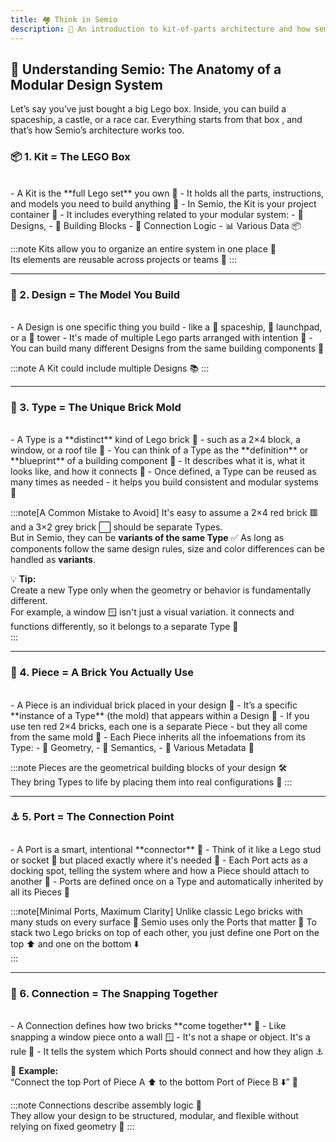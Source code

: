 ```yaml
---
title: 🏘️ Think in Semio
description: 📖 An introduction to kit-of-parts architecture and how semio relates to it 🔀
---
```



## 🧩 Understanding Semio: The Anatomy of a Modular Design System
Let’s say you’ve just bought a big Lego box. Inside, you can build a spaceship, a castle, or a race car. Everything starts from that box 
, and that’s how Semio’s architecture works too.

### 📦 1. Kit = The LEGO Box
<br />
- A Kit is the **full Lego set** you own 🧰  
-  It holds all the parts, instructions, and models you need to build anything 🧱  
- In Semio, the Kit is your project container 📁  
    - It includes everything related to your modular system:  
        - 📁 Designs,
        - 🧱 Building Blocks
        - 🔗 Connection Logic 
        - 📊 Various Data 📦

:::note
Kits allow you to organize an entire system in one place 🧩  
Its elements are reusable across projects or teams 🔄
:::

---

### 🧾 2. Design = The Model You Build
<br />
- A Design is one specific thing you build  
    - like a 🚀 spaceship, 🧱 launchpad, or a 🏰 tower   
- It's made of multiple Lego parts arranged with intention 🎯  
- You can build many different Designs from the same building components 🧰  


:::note
A Kit could include multiple Designs 📚
:::

---

### 🧱 3. Type = The Unique Brick Mold
<br />
- A Type is a **distinct** kind of Lego brick 🧊  
    - such as a 2×4 block, a window, or a roof tile 🧱  
- You can think of a Type as the **definition** or **blueprint** of a building component 📐  
    - It describes what it is, what it looks like, and how it connects 🔧  
- Once defined, a Type can be reused as many times as needed  
    - it helps you build consistent and modular systems 🧩

:::note[A Common Mistake to Avoid]
It's easy to assume a 2×4 red brick 🟥 and a 3×2 grey brick ⬜ should be separate Types.  
But in Semio, they can be **variants of the same Type** ✅ As long as components follow the same design rules, size and color differences can be handled as **variants**.

💡 **Tip:**  
Create a new Type only when the geometry or behavior is fundamentally different.  
For example, a window 🪟 isn't just a visual variation. it connects and functions differently, so it belongs to a separate Type 🧠  
:::



---

### 🔁 4. Piece = A Brick You Actually Use
<br />
- A Piece is an individual brick placed in your design 🧩  
    - It’s a specific **instance of a Type** (the mold) that appears within a Design 🧱  
- If you use ten red 2×4 bricks, each one is a separate Piece  
    - but they all come from the same mold 🧰  
- Each Piece inherits all the infoemations from its Type:  
    - 🧬 Geometry, 
    - 🧠 Semantics,
    - 📄 Various Metadata 🔗

:::note
Pieces are the geometrical building blocks of your design 🛠️  
They bring Types to life by placing them into real configurations 🧩
:::

---

### ⚓ 5. Port = The Connection Point
<br />
- A Port is a smart, intentional **connector** 🧲  
    - Think of it like a Lego stud or socket 🧱 but placed exactly where it's needed 🎯  
- Each Port acts as a docking spot, telling the system where and how a Piece should attach to another 🔧  
- Ports are defined once on a Type and automatically inherited by all its Pieces 🧩

:::note[Minimal Ports, Maximum Clarity]
Unlike classic Lego bricks with many studs on every surface 🔳 Semio uses only the Ports that matter 🎯 To stack two Lego bricks on top of each other, you just define one Port on the top ⬆️ and one on the bottom ⬇️  
:::

---

### 🔗 6. Connection = The Snapping Together
<br />
- A Connection defines how two bricks **come together** 🧷  
    - Like snapping a window piece onto a wall 🪟  
- It's not a shape or object. It's a rule 🧠  
- It tells the system which Ports should connect and how they align ⚓

📐 **Example:**  
“Connect the top Port of Piece A ⬆️ to the bottom Port of Piece B ⬇️” 🧩

:::note
Connections describe assembly logic 🔄  
They allow your design to be structured, modular, and flexible without relying on fixed geometry 🧠
:::
